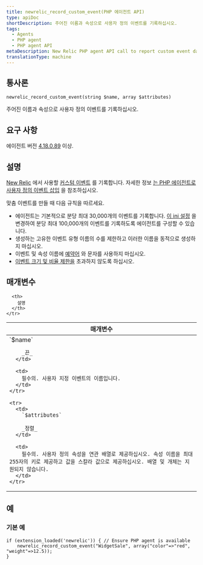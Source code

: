 ```yaml
---
title: newrelic_record_custom_event(PHP 에이전트 API)
type: apiDoc
shortDescription: 주어진 이름과 속성으로 사용자 정의 이벤트를 기록하십시오.
tags:
  - Agents
  - PHP agent
  - PHP agent API
metaDescription: New Relic PHP agent API call to report custom event data to New Relic.
translationType: machine
---
```


## 통사론

```
newrelic_record_custom_event(string $name, array $attributes)
```

주어진 이름과 속성으로 사용자 정의 이벤트를 기록하십시오.

## 요구 사항

에이전트 버전 [4.18.0.89](/docs/release-notes/agent-release-notes/php-release-notes/php-agent-418089) 이상.

## 설명

[New Relic](/docs/insights/new-relic-insights/understanding-insights/new-relic-insights) 에서 사용할 [커스텀 이벤트](/docs/using-new-relic/welcome-new-relic/getting-started/glossary#custom%20event) 를 기록합니다. 자세한 정보 [는 PHP 에이전트로 사용자 정의 이벤트 삽입](/docs/insights/new-relic-insights/adding-querying-data/inserting-custom-events-new-relic-agents#php-att) 을 참조하십시오.

<Callout variant="tip">
  맞춤 이벤트를 만들 때 다음 규칙을 따르세요.

  * 에이전트는 기본적으로 분당 최대 30,000개의 이벤트를 기록합니다. [이 ini 설정](/docs/apm/agents/php-agent/configuration/php-agent-configuration/#inivar-custom-events-maxsamples) 을 변경하여 분당 최대 100,000개의 이벤트를 기록하도록 에이전트를 구성할 수 있습니다.
  * 생성하는 고유한 이벤트 유형 이름의 수를 제한하고 이러한 이름을 동적으로 생성하지 마십시오.
  * 이벤트 및 속성 이름에 [예약어](/docs/insights/nrql-new-relic-query-language/nrql-resources/reserved-words) 와 문자를 사용하지 마십시오.
  * [이벤트 크기 및 비율 제한을](/docs/data-apis/custom-data/custom-events/data-requirements-limits-custom-event-data/) 초과하지 않도록 하십시오.
</Callout>

## 매개변수

<table>
  <thead>
    <tr>
      <th width="25%">
        매개변수
      </th>

      <th>
        설명
      </th>
    </tr>
  </thead>

  <tbody>
    <tr>
      <td>
        `$name`

        _끈_
      </td>

      <td>
        필수의. 사용자 지정 이벤트의 이름입니다.
      </td>
    </tr>

    <tr>
      <td>
        `$attributes`

        _정렬_
      </td>

      <td>
        필수의. 사용자 정의 속성을 연관 배열로 제공하십시오. 속성 이름을 최대 255자의 키로 제공하고 값을 스칼라 값으로 제공하십시오. 배열 및 개체는 지원되지 않습니다.
      </td>
    </tr>
  </tbody>
</table>

## 예

### 기본 예

```
if (extension_loaded('newrelic')) { // Ensure PHP agent is available
    newrelic_record_custom_event("WidgetSale", array("color"=>"red", "weight"=>12.5));
}
```